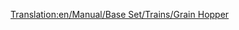 [[Translation:en/Manual/Base Set/Trains/Grain Hopper]]
{{it/Manual/Base Set/Trains/Vagoni|Picture=[[File:en/Manual/Base Set/Trains/Grainhopper.png]]
|Name=Carro con tramoggia per cereali
|NormalCost=€ 2.132
|NormalWeight=19 / 49 t
|NormalCapacity=30 tonnellate di cereali
|MonoCost="
|MonoWeight=19 / 54 t
|MonoCapacity=35 tonnellate di cereali
|MagCost="
|MagWeight=19 / 56 t
|MagCapacity=37 tonnellate di cereali
|Description=Si noti che i carri bestiame e quelli per cereali hanno capacità diverse, quindi compensare opportunamente quando si compone un treno misto da una fattoria.
}}